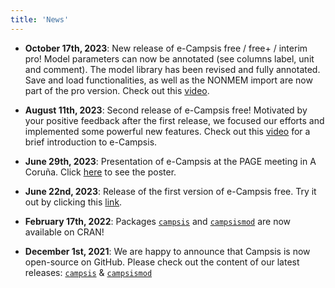 ```yaml
---
title: 'News'
---
```


-   **October 17th, 2023**: New release of e-Campsis free / free+ / interim pro! Model parameters can now be annotated (see columns label, unit and comment). The model library has been revised and fully annotated. Save and load functionalities, as well as the NONMEM import are now part of the pro version. Check out this [video](https://www.youtube.com/M_LLI_poS2E).

-   **August 11th, 2023**: Second release of e-Campsis free! Motivated by your positive feedback after the first release, we focused our efforts and implemented some powerful new features. Check out this [video](https://youtu.be/uypETm6aoNc) for a brief introduction to e-Campsis.

-   **June 29th, 2023**: Presentation of e-Campsis at the PAGE meeting in A Coruña. Click [here](https://www.page-meeting.org/default.asp?abstract=10493) to see the poster.

-   **June 22nd, 2023**: Release of the first version of e-Campsis free. Try it out by clicking this [link](https://ecampsis.shinyapps.io/free/).

-   **February 17th, 2022**: Packages [`campsis`](https://cran.r-project.org/web/packages/campsis/index.html) and [`campsismod`](https://cran.r-project.org/web/packages/campsismod/index.html) are now available on CRAN!

-   **December 1st, 2021**: We are happy to announce that Campsis is now open-source on GitHub. Please check out the content of our latest releases: [`campsis`](https://github.com/Calvagone/campsis/releases) & [`campsismod`](https://github.com/Calvagone/campsismod/releases)
